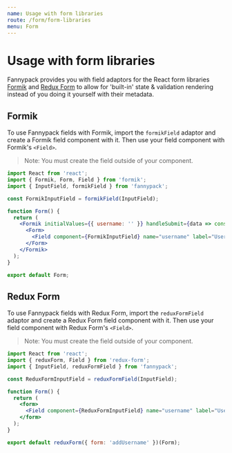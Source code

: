 ```yaml
---
name: Usage with form libraries
route: /form/form-libraries
menu: Form
---
```


# Usage with form libraries

Fannypack provides you with field adaptors for the React form libraries [Formik]() and [Redux Form]() to allow for 'built-in' state & validation rendering instead of you doing it yourself with their metadata.

## Formik

To use Fannypack fields with Formik, import the `formikField` adaptor and create a Formik field component with it. Then use your field component with Formik's `<Field>`.

> Note: You must create the field outside of your component.

```jsx
import React from 'react';
import { Formik, Form, Field } from 'formik';
import { InputField, formikField } from 'fannypack';

const FormikInputField = formikField(InputField);

function Form() {
  return (
    <Formik initialValues={{ username: '' }} handleSubmit={data => console.log(data)}>
      <Form>
        <Field component={FormikInputField} name="username" label="Username" />
      </Form>
    </Formik>
  );
}

export default Form;
```

## Redux Form

To use Fannypack fields with Redux Form, import the `reduxFormField` adaptor and create a Redux Form field component with it. Then use your field component with Redux Form's `<Field>`.

> Note: You must create the field outside of your component.

```jsx
import React from 'react';
import { reduxForm, Field } from 'redux-form';
import { InputField, reduxFormField } from 'fannypack';

const ReduxFormInputField = reduxFormField(InputField);

function Form() {
  return (
    <form>
      <Field component={ReduxFormInputField} name="username" label="Username" />
    </form>
  );
}

export default reduxForm({ form: 'addUsername' })(Form);
```
